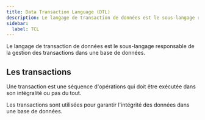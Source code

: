```yaml
---
title: Data Transaction Language (DTL)
description: Le langage de transaction de données est le sous-langage responsable de la gestion des transactions dans une base de données.
sidebar:
  label: TCL
---
```



<Slide title="Data Transaction Language (DTL)">

Le langage de transaction de données est le sous-langage responsable de la gestion des transactions dans une base de données.

</Slide>
<Slide>

## Les transactions

Une transaction est une séquence d'opérations qui doit être exécutée dans son intégralité ou pas du tout.

Les transactions sont utilisées pour garantir l'intégrité des données dans une base de données.

</Slide>
<Slide>

</Slide>
